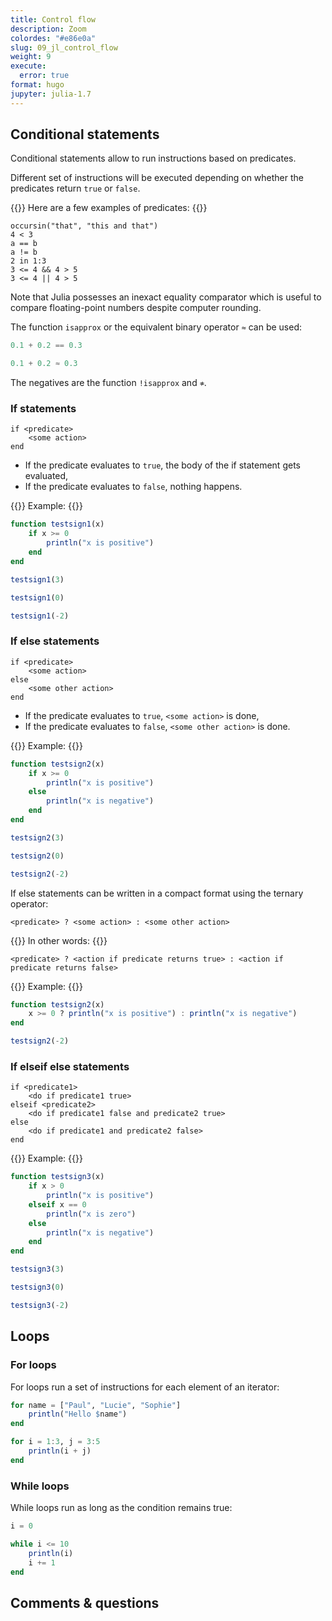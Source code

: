 ```yaml
---
title: Control flow
description: Zoom
colordes: "#e86e0a"
slug: 09_jl_control_flow
weight: 9
execute:
  error: true
format: hugo
jupyter: julia-1.7
---
```


## Conditional statements

Conditional statements allow to run instructions based on predicates.

Different set of instructions will be executed depending on whether the predicates return `true` or `false`.

{{<ex>}}
Here are a few examples of predicates:
{{</ex>}}

```.julia
occursin("that", "this and that")
4 < 3
a == b
a != b
2 in 1:3
3 <= 4 && 4 > 5
3 <= 4 || 4 > 5
```

Note that Julia possesses an inexact equality comparator which is useful to compare floating-point numbers despite computer rounding.

The function `isapprox` or the equivalent binary operator `≈` can be used:

```julia
0.1 + 0.2 == 0.3
```
```julia
0.1 + 0.2 ≈ 0.3
```

The negatives are the function `!isapprox` and `≉`.

### If statements

```.julia
if <predicate>
    <some action>
end
```

- If the predicate evaluates to `true`, the body of the if statement gets evaluated,
- If the predicate evaluates to `false`, nothing happens.

{{<ex>}}
Example:
{{</ex>}}

```julia
function testsign1(x)
    if x >= 0
        println("x is positive")
    end
end
```
```julia
testsign1(3)
```
```julia
testsign1(0)
```
```julia
testsign1(-2)
```

### If else statements

```.julia
if <predicate>
    <some action>
else
    <some other action>
end
```

- If the predicate evaluates to `true`, `<some action>` is done,
- If the predicate evaluates to `false`, `<some other action>` is done.

{{<ex>}}
Example:
{{</ex>}}

```julia
function testsign2(x)
    if x >= 0
        println("x is positive")
    else
        println("x is negative")
    end
end
```
```julia
testsign2(3)
```
```julia
testsign2(0)
```
```julia
testsign2(-2)
```

If else statements can be written in a compact format using the ternary operator:

```.julia
<predicate> ? <some action> : <some other action>
```

{{<ex>}}
In other words:
{{</ex>}}

```.julia
<predicate> ? <action if predicate returns true> : <action if predicate returns false>
```

{{<ex>}}
Example:
{{</ex>}}

```julia
function testsign2(x)
    x >= 0 ? println("x is positive") : println("x is negative")
end

testsign2(-2)
```

### If elseif else statements

```.julia
if <predicate1>
    <do if predicate1 true>
elseif <predicate2>
    <do if predicate1 false and predicate2 true>
else
    <do if predicate1 and predicate2 false>
end
```

{{<ex>}}
Example:
{{</ex>}}

```julia
function testsign3(x)
    if x > 0
        println("x is positive")
    elseif x == 0
        println("x is zero")
    else
        println("x is negative")
    end
end
```
```julia
testsign3(3)
```
```julia
testsign3(0)
```
```julia
testsign3(-2)
```

## Loops

### For loops

For loops run a set of instructions for each element of an iterator:

```julia
for name = ["Paul", "Lucie", "Sophie"]
    println("Hello $name")
end
```

```julia
for i = 1:3, j = 3:5
    println(i + j)
end
```

### While loops

While loops run as long as the condition remains true:

```julia
i = 0

while i <= 10
    println(i)
    i += 1
end
```

## Comments & questions
